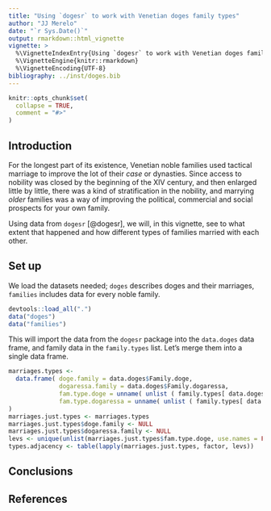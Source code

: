 ```yaml
---
title: "Using `dogesr` to work with Venetian doges family types"
author: "JJ Merelo"
date: "`r Sys.Date()`"
output: rmarkdown::html_vignette
vignette: >
  %\VignetteIndexEntry{Using `dogesr` to work with Venetian doges family types}
  %\VignetteEngine{knitr::rmarkdown}
  %\VignetteEncoding{UTF-8}
bibliography: ../inst/doges.bib
---
```


```r
knitr::opts_chunk$set(
  collapse = TRUE,
  comment = "#>"
)
```

## Introduction

For the longest part of its existence, Venetian noble families used tactical marriage to improve the lot of their *case* or dynasties. Since access to nobility was closed by the beginning of the XIV century, and then enlarged little by little, there was a kind of stratification in the nobility, and marrying *older* families was a way of improving the political, commercial and social prospects for your own family.

Using data from `dogesr` [@dogesr], we will, in this vignette, see to what extent that happened and how different types of families married with each other.

## Set up

We load the datasets needed; `doges` describes doges and their marriages, `families` includes data for every noble family.

```r
devtools::load_all(".")
data("doges")
data("families")
```

This will import the data from the `dogesr` package into the `data.doges` data frame, and family data in the `family.types` list. Let's merge them into a single data frame.

```r
marriages.types <- 
  data.frame( doge.family = data.doges$Family.doge,
              dogaressa.family = data.doges$Family.dogaressa,
              fam.type.doge = unname( unlist ( family.types[ data.doges$Family.doge ] )),
              fam.type.dogaressa = unname( unlist ( family.types[ data.doges$Family.dogaressa ] ))
)
marriages.just.types <- marriages.types
marriages.just.types$doge.family <- NULL
marriages.just.types$dogaressa.family <- NULL
levs <- unique(unlist(marriages.just.types$fam.type.doge, use.names = FALSE))
types.adjacency <- table(lapply(marriages.just.types, factor, levs))                             

```

## Conclusions


## References
